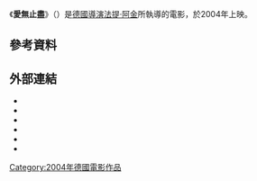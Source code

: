 {{Otheruses|subject=2004年的德國電影《愛無止盡》|other=其他同名作品|愛無止盡 (消歧義)}}
{{Infobox film
| name = Head-On
| image = <!-- 檔案不存在 Gegen die Wand (2004).jpg ，可從英文維基百科取得 -->
| image_size = 215px
| alt = 
| caption = Theatrical film poster
| director = [[法提·阿金|法提·阿金]]
| producer = Stefan Schubert<br />Ralph Schwingel<br />Andreas Schreitmüller<br />[[Mehmet_Kurtuluş|Mehmet Kurtuluş]]<br />Fatih Akın
| writer = 法提·阿金
| starring = [[Birol_Ünel|Birol Ünel]]<br />[[茜比·柯奇莉|茜比·柯奇莉]]<br />[[Catrin_Striebeck|Catrin Striebeck]]<br />[[Meltem_Cumbul|Meltem Cumbul]]
| music = [[Alexander_Hacke|Alexander Hacke]]<br />[[Maceo_Parker|Maceo Parker]]
| cinematography = Rainer Klausmann
| editing = Andrew Bird
| studio = [[Arte|Arte]]<br />[[Bavaria_Film|Bavaria Film International]]
| distributor = Timebandits Films {{small|德國}}<br />R Film {{small|土耳其}}<br />[[Strand_Releasing|Strand Releasing]] {{small|美國}}
| released = {{Film date|df=y|2004|02|12|[[柏林國際影展|柏林國際影展]]|2004|03|11|德國|2004|03|19|土耳其}}
| runtime = 121分
| country = 德國<br />土耳其
| language = 德語<br />土耳其語<br />英語
| budget = 
| gross = $11,030,861<ref>{{mojo title|head-on|Head On}}</ref>
}}

《'''愛無止盡'''》（{{lang-de|Gegen die Wand}}）是[[德國|德國]][[導演|導演]][[法提·阿金|法提·阿金]]所執導的電影，於2004年上映。

== 參考資料 ==
{{reflist}}

== 外部連結 ==
* {{IMDb title|tt0347048}}
* {{allrovi movie|303200}}
* {{mojo title|head-on}}
* {{douban|1309012}}
* {{rotten-tomatoes|head_on_2005}}
* {{metacritic film|head-on}}

{{金熊獎得獎作品}}
{{歐洲電影獎最佳影片}}
{{Authority control}}
[[Category:2004年德國電影作品|Category:2004年德國電影作品]]